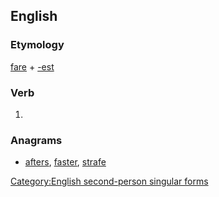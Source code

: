 ==English==

===Etymology===
[[fare]] + [[-est]]

===Verb===
{{en-verb form}}

# {{archaic}} {{form of|Second-person singular simple present form|fare}}

===Anagrams===
* [[afters#English|afters]], [[faster#English|faster]], [[strafe#English|strafe]]

[[Category:English second-person singular forms]]